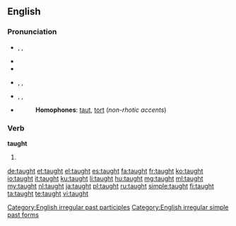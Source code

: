 ==English==

===Pronunciation===
* {{a|UK}} {{enPR|tôt}}, {{IPA|/tɔːt/}}, {{SAMPA|/tO:t/}}
* {{audio|en-uk-taught.ogg|Audio (UK)}}
* {{rhymes|ɔːt}}
* {{a|US}} {{enPR|tôt}}, {{IPA|/tɔt/}}, {{SAMPA|/tOt/}} 
* {{a|cot-caught}} {{enPR|tät}}, {{IPA|/tɑt/}}, {{SAMPA|/tAt/}}
* {{audio|en-us-taught.ogg|Audio (US)}}
*: '''Homophones''': [[taut]], [[tort]] (''non-rhotic accents'')

===Verb===
'''taught'''

# {{past of|teach}}

<!--these belong on the page for "teach"====Translations====
{{trans-top|Simple past}}
* Dutch: [[leerde]] (aan), [[leerden]] (aan)
* Finnish: (''sg.''): ''1st'' [[opetin]], ''2nd'' [[opetit]], ''3rd'' [[opetti]]; (''pl.''): ''1rd'' [[opetimme]], ''2nd'' [[opetitte]], ''3rd'' [[opettivat]]
{{trans-mid}}
* German: [[lehrte]], [[lehrtest]], [[lehrten]]
{{trans-bottom}}

{{trans-top|Past participle}}
* Dutch: (aan)[[geleerd]]
* German: [[gelehrt]]
{{trans-mid}}
* Italian: [[insegnato]]
{{trans-bottom}}-->

[[Category:English irregular past participles]]
[[Category:English irregular simple past forms]]

[[de:taught]]
[[et:taught]]
[[el:taught]]
[[es:taught]]
[[fa:taught]]
[[fr:taught]]
[[ko:taught]]
[[io:taught]]
[[it:taught]]
[[ku:taught]]
[[li:taught]]
[[hu:taught]]
[[mg:taught]]
[[ml:taught]]
[[my:taught]]
[[nl:taught]]
[[ja:taught]]
[[pl:taught]]
[[ru:taught]]
[[simple:taught]]
[[fi:taught]]
[[ta:taught]]
[[te:taught]]
[[vi:taught]]
